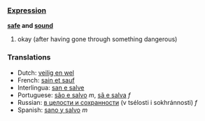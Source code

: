 ===[[Expression]]===

'''[[safe]] and [[sound]]'''

# okay (after having gone through something dangerous)

===Translations===

*Dutch: [[veilig en wel]]
*French: [[sain et sauf]]
*Interlingua: [[san e salve]]
*Portuguese: [[são e salvo]] ''m'', [[sã e salva]] ''f''
*Russian: [[в целости и сохранности]] (v tsélosti i sokhránnosti) ''f''
*Spanish: [[sano y salvo]] ''m''